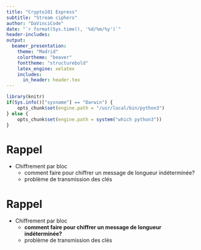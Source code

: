 ```yaml
---
title: "Crypto101 Express"
subtitle: "Stream ciphers"
author: "DaVinciCode"
date: "`r format(Sys.time(), '%d/%m/%y')`"
header-includes:
output:
  beamer_presentation:
    theme: "Madrid"
    colortheme: "beaver"
    fonttheme: "structurebold"
    latex_engine: xelatex
    includes:
      in_header: header.tex
---
```


```r
library(knitr)
if(Sys.info()["sysname"] == "Darwin") {
	opts_chunk$set(engine.path = "/usr/local/bin/python3")
} else {
	opts_chunk$set(engine.path = system("which python3"))
}
```

# Rappel

- Chiffrement par bloc
  - comment faire pour chiffrer un message de longueur indéterminée?
  - problème de transmission des clés

# Rappel

- Chiffrement par bloc
  - **comment faire pour chiffrer un message de longueur indéterminée?**
  - problème de transmission des clés
